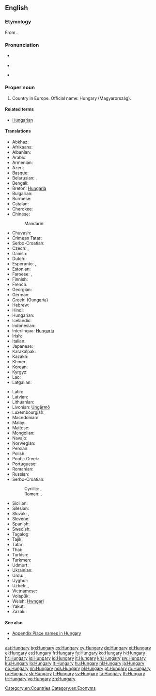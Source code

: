 ==English==
{{rfc-auto}}

===Etymology===
From {{etyl|ML.|en}} {{term|Hungaria|lang=la}}.

===Pronunciation===
* {{a|UK|US}} {{IPA|/ˈhʌŋ.ɡə.ɹi/}}
* {{audio|en-us-Hungary.ogg|Audio (US)}}
* {{homophones|hungry}} {{qualifier|in some accents}}

===Proper noun===
{{wikipedia}}
{{en-proper noun}}

# Country in Europe. Official name: Hungary (Magyarország).

====Related terms====
* [[Hungarian]]

====Translations====
{{trans-top|the country}}
* Abkhaz: {{t-|ab|Мадиартәыла|tr=Madiartwyla|sc=Cyrl}}
* Afrikaans: {{t-|af|Hongarye}}
* Albanian: {{t+|sq|Hungaria}}
* Arabic: {{t-|ar|المجر|m|tr=al-májar}}
* Armenian: {{t-|hy|Հունգարիա|tr=Hungaria}}
* Azeri: {{t+|az|Macarıstan}}
* Basque: {{t+|eu|Hungaria}}
* Belarusian: {{t-|be|Венгрыя|f|tr=Vénhryja}}, {{t-|be|Вугоршчына|f|tr=Vuhórščyna|sc=Cyrl}}
* Bengali: {{t-|bn|হাঙ্গেরি|tr=hangeri|sc=Beng}}
* Breton: [[Hungaria]]
* Bulgarian: {{t+|bg|Унгария|f|tr=Ungárija}}
* Burmese: {{t-|my|ဟန်ဂေရီနိုင်ငံ|sc=Mymr}}
* Catalan: {{t+|ca|Hongria|f}}
* Cherokee: {{t-|chr|ᎲᎦᎵᏱ|tr=Hvgaliyi|sc=Cher}}
* Chinese:
*: Mandarin: {{t-|cmn|匈牙利|tr=Xiōngyálì|sc=Hani}}
* Chuvash: {{tø|cv|Венгри|tr=Vengri|sc=Cyrl}}
* Crimean Tatar: {{tø|crh|Macaristan}}
* Serbo-Croatian: {{t-|sh|Mađarska|f}}
* Czech: {{t+|cs|Maďarsko|n}}, {{t-|cs|Uhry|p}} {{qualifier|before 1918}}
* Danish: {{t+|da|Ungarn}}
* Dutch: {{t+|nl|Hongarije|n}}
* Esperanto: {{t-|eo|Hungario}}, {{t-|eo|Hungarujo}}
* Estonian: {{t+|et|Ungari}}
* Faroese: {{t-|fo|Ungarn}}, {{qualifier|historically}} {{t-|fo|Húnaland|n}}
* Finnish: {{t+|fi|Unkari}}
* French: {{t+|fr|Hongrie|f}}
* Georgian: {{t-|ka|უნგრეთი|tr=ungreti|sc=Geor}}
* German: {{t+|de|Ungarn|n}}
* Greek: {{t+|el|Ουγγαρία|f}} (Oungaría)
* Hebrew: {{t+|he|הונגריה|f|tr=Hungarya}}
* Hindi: {{t+|hi|हंगरी|tr=haṅgarī}}
* Hungarian: {{t+|hu|Magyarország}}
* Icelandic: {{t+|is|Ungverjaland|n}}
* Indonesian: {{t-|id|Hongaria}}
* Interlingua: [[Hungaria]]
* Irish: {{t-|ga|Ungáir|alt=An Ungáir}}
* Italian: {{t+|it|Ungheria|f}}
* Japanese: {{t+|ja|ハンガリー|tr=Hangarī}}
* Karakalpak: {{tø|kaa|Vengriya}}
* Kazakh: {{t|kk|Мажарстан|tr=Majarstán|sc=Cyrl}}
* Khmer: {{t-|km|ហុងគ្រី|sc=Khmr|tr=hongkrii}}
* Korean: {{t+|ko|헝가리|tr=Heonggari|sc=Hang}}
* Kyrgyz: {{t-|ky|Венгрия|tr=Vengriya|sc=Cyrl}}
* Lao: {{t+|lo|ຮົງກາລີ|tr=hong-kā-lī|sc=Laoo}}
* Latgalian: {{tø|ltg|Vengreja|f}}
{{trans-mid}}
* Latin: {{t-|la|Hungaria|f}}
* Latvian: {{t+|lv|Ungārija|f}}
* Lithuanian: {{t+|lt|Vengrija|f}}
* Livonian: [[Ungārmō]]
* Luxembourgish: {{t+|lb|Ungarn|n}}
* Macedonian: {{t+|mk|Унгарија|f|tr=Ungárija}}
* Malay: {{t-|ms|Hungary}}
* Maltese: {{t-|mt|l-Ungerija}}
* Mongolian: {{t-|mn|Унгар|tr=Ungar|sc=Cyrl}}
* Navajo: {{tø|nv|Hángewii}}
* Norwegian: {{t+|no|Ungarn}}
* Persian: {{t+|fa|مجارستان|tr=Majârestân}}
* Polish: {{t+|pl|Węgry|p}}
* Pontic Greek: {{tø|pnt|Ουγγαρία}}
* Portuguese: {{t+|pt|Hungria|f}}
* Romanian: {{t+|ro|Ungaria|f}}
* Russian: {{t+|ru|Венгрия|f|tr=Véngrija}}
* Serbo-Croatian:
*: Cyrillic: {{t-|sh|Мађарска|f|alt=Ма̏ђарска|sc=Cyrl}}, {{t-|sh|Маџарска|f|alt=Ма̏џарска|sc=Cyrl}}
*: Roman: {{t-|sh|Mađarska|f|alt=Mȁđarskā}}, {{t-|sh|Madžarska|f|alt=Mȁdžarskā}}
* Sicilian: {{t-|scn|Unghirìa|f}}
* Silesian: {{tø|szl|Madźary|p}}
* Slovak: {{t-|sk|Maďarsko|n}}, {{t-|sk|Uhorsko|n}} {{qualifier|before 1918}}
* Slovene: {{t+|sl|Madžarska|f}}
* Spanish: {{t+|es|Hungría|f}}
* Swedish: {{t+|sv|Ungern}}
* Tagalog: {{t-|tl|Unggarya}}
* Tajik: {{t-|tg|Маҷористон|tr=Majoriston|sc=Cyrl}}
* Tatar: {{t-|tt|Венгрия|tr=Vengrija|sc=Cyrl}}
* Thai: {{t+|th|ฮังการี|tr=hanggaaree}}
* Turkish: {{t+|tr|Macaristan}}
* Turkmen: {{t-|tk|Wengriýa}}
* Udmurt: {{tø|udm|Венгрия}}
* Ukrainian: {{t+|uk|Угорщина|f|tr=Uhórščyna}}
* Urdu: {{t-|ur|مجارستان|tr=majāristān}}, {{t-|ur|ہنگری|tr=haṅgarī}}
* Uyghur: {{t-|ug|ۋېنگرىيە|sc=ug-Arab}}
* Uzbek: {{t-|uz|Mojariston}}, {{t-|uz|Vengriya}}
* Vietnamese: {{t-|vi|Hungary}}
* Volapük: {{t+|vo|Macarän}}
* Welsh: [[Hwngari]]
* Yakut: {{tø|sah|Мадьаар Сирэ|tr=Mad'aar Sire|sc=Cyrl}}
* Zazaki: {{qualifier|Southern Zazaki}} {{tø|zza|Macarıstan}}
{{trans-bottom}}

====See also====
* [[Appendix:Place names in Hungary]]
* {{list|en|countries of Europe}}

[[Category:en:Countries]]
[[Category:en:Exonyms]]
[[Category:en:Hungary| ]]

[[ast:Hungary]]
[[bg:Hungary]]
[[cs:Hungary]]
[[cy:Hungary]]
[[de:Hungary]]
[[et:Hungary]]
[[el:Hungary]]
[[es:Hungary]]
[[fr:Hungary]]
[[fy:Hungary]]
[[ko:Hungary]]
[[hi:Hungary]]
[[hr:Hungary]]
[[io:Hungary]]
[[id:Hungary]]
[[it:Hungary]]
[[kn:Hungary]]
[[sw:Hungary]]
[[ku:Hungary]]
[[lo:Hungary]]
[[lt:Hungary]]
[[hu:Hungary]]
[[nl:Hungary]]
[[ja:Hungary]]
[[no:Hungary]]
[[nn:Hungary]]
[[nds:Hungary]]
[[pl:Hungary]]
[[pt:Hungary]]
[[ro:Hungary]]
[[ru:Hungary]]
[[sk:Hungary]]
[[fi:Hungary]]
[[sv:Hungary]]
[[ta:Hungary]]
[[th:Hungary]]
[[tr:Hungary]]
[[vo:Hungary]]
[[zh:Hungary]]